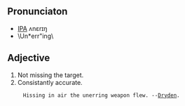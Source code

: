 ==Pronunciaton==
*[[IPA]] ʌnεrɪŋ
*\Un*err"ing\

== Adjective==
# Not missing the target.
# Consistantly accurate.

      Hissing in air the unerring weapon flew. --[[w:Dryden|Dryden]].